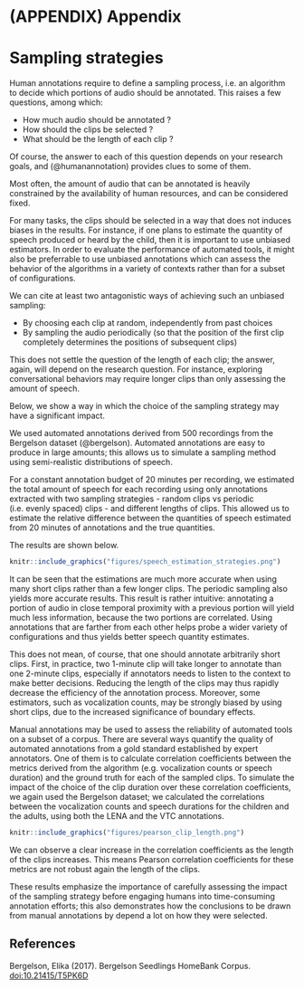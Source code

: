 # (APPENDIX) Appendix {-} 

# Sampling strategies

Human annotations require to define a sampling process, i.e. an algorithm to decide which portions of audio should be annotated. This raises a few questions, among which:

 - How much audio should be annotated ?
 - How should the clips be selected ?
 - What should be the length of each clip ?
 
Of course, the answer to each of this question depends on your research goals, and \ref(@humanannotation) provides clues to some of them.

Most often, the amount of audio that can be annotated is heavily constrained by the availability of human resources, and can be considered fixed.

For many tasks, the clips should be selected in a way that does not induces biases in the results. For instance, if one plans to estimate the quantity of speech produced or heard by the child, then it is important to use unbiased estimators. In order to evaluate the performance of automated tools, it might also be preferrable to use unbiased annotations which can assess the behavior of the algorithms in a variety of contexts rather than for a subset of configurations.

We can cite at least two antagonistic ways of achieving such an unbiased sampling:

 - By choosing each clip at random, independently from past choices
 - By sampling the audio periodically (so that the position of the first clip completely determines the positions of subsequent clips)
 
This does not settle the question of the length of each clip; the answer, again, will depend on the research question. For instance, exploring conversational behaviors may require longer clips than only assessing the amount of speech.

Below, we show a way in which the choice of the sampling strategy may have a significant impact.

We used automated annotations derived from 500 recordings from the Bergelson dataset \ref(@bergelson). Automated annotations are easy to produce in large amounts; this allows us to simulate a sampling method using semi-realistic distributions of speech.

For a constant annotation budget of 20 minutes per recording, we estimated the total amount of speech for each recording using only annotations extracted with two sampling strategies - random clips vs periodic (i.e. evenly spaced) clips - and different lengths of clips.
This allowed us to estimate the relative difference between the quantities of speech estimated from 20 minutes of annotations and the true quantities.

The results are shown below.

```r
knitr::include_graphics("figures/speech_estimation_strategies.png")
```

It can be seen that the estimations are much more accurate when using many short clips rather than a few longer clips. The periodic sampling also yields more accurate results.
This result is rather intuitive: annotating a portion of audio in close temporal proximity with a previous portion will yield much less information, because the two portions are correlated.
Using annotations that are farther from each other helps probe a wider variety of configurations and thus yields better speech quantity estimates.

This does not mean, of course, that one should annotate arbitrarily short clips. First, in practice, two 1-minute clip will take longer to annotate than one 2-minute clips, especially if annotators needs to listen to the context to make better decisions. Reducing the length of the clips may thus rapidly decrease the efficiency of the annotation process. Moreover, some estimators, such as vocalization counts, may be strongly biased by using short clips, due to the increased significance of boundary effects.

Manual annotations may be used to assess the reliability of automated tools on a subset of a corpus. There are several ways quantify the quality of automated annotations from a gold standard established by expert annotators. One of them is to calculate correlation coefficients between the metrics derived from the algorithm (e.g. vocalization counts or speech duration) and the ground truth for each of the sampled clips. To simulate the impact of the choice of the clip duration over these correlation coefficients, we again used the Bergelson dataset; we calculated the correlations between the vocalization counts and speech durations for the children and the adults, using both the LENA and the VTC annotations.

```r
knitr::include_graphics("figures/pearson_clip_length.png")
```

We can observe a clear increase in the correlation coefficients as the length of the clips increases. This means Pearson correlation coefficients for these metrics are not robust again the length of the clips. 

These results emphasize the importance of carefully assessing the impact of the sampling strategy before engaging humans into time-consuming annotation efforts; this also demonstrates how the conclusions to be drawn from manual annotations by depend a lot on how they were selected.

## References

Bergelson, Elika (2017). Bergelson Seedlings HomeBank Corpus. [doi:10.21415/T5PK6D](https://doi.org/10.21415/T5PK6D)
